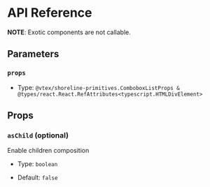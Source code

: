 # API Reference

**NOTE**: Exotic components are not callable.

## Parameters

### `props`

- Type: `@vtex/shoreline-primitives.ComboboxListProps & @types/react.React.RefAttributes<typescript.HTMLDivElement>`

## Props

### `asChild` (optional)

Enable children composition

- Type: `boolean`

- Default: `false`
